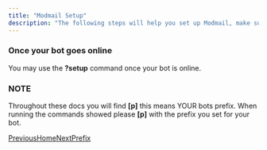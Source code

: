 ```yaml
---
title: "Modmail Setup"
description: "The following steps will help you set up Modmail, make sure it is working."
---
```


### Once your bot goes online

You may use the **?setup** command once your bot is online.

### NOTE

Throughout these docs you will find **\[p]** this means YOUR bots prefix. When running the commands showed please **\[p]** with the prefix you set for your bot.

[PreviousHome](/modmail-setup)[NextPrefix](/modmail-setup/setup/prefix)
